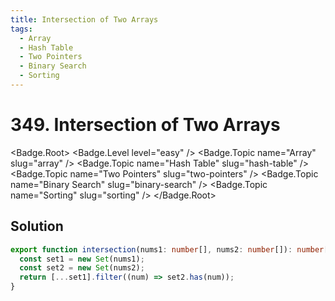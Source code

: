 ```yaml
---
title: Intersection of Two Arrays
tags:
  - Array
  - Hash Table
  - Two Pointers
  - Binary Search
  - Sorting
---
```


# 349. Intersection of Two Arrays

<Badge.Root>
  <Badge.Level level="easy" />
  <Badge.Topic name="Array" slug="array" />
  <Badge.Topic name="Hash Table" slug="hash-table" />
  <Badge.Topic name="Two Pointers" slug="two-pointers" />
  <Badge.Topic name="Binary Search" slug="binary-search" />
  <Badge.Topic name="Sorting" slug="sorting" />
</Badge.Root>

## Solution

```typescript filename="solution.ts" copy
export function intersection(nums1: number[], nums2: number[]): number[] {
  const set1 = new Set(nums1);
  const set2 = new Set(nums2);
  return [...set1].filter((num) => set2.has(num));
}
```

<ProblemLink
  codingSite="leetcode"
  href="https://leetcode.com/problems/intersection-of-two-arrays"
  title="Intersection of Two Arrays"
/>
